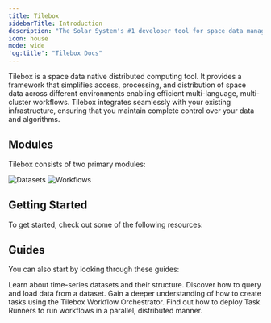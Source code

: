 ```yaml
---
title: Tilebox
sidebarTitle: Introduction
description: "The Solar System's #1 developer tool for space data management"
icon: house
mode: wide
'og:title': "Tilebox Docs"
---
```



Tilebox is a space data native distributed computing tool. It provides a framework that simplifies access, processing, and distribution of space data across different environments enabling efficient multi-language, multi-cluster workflows. Tilebox integrates seamlessly with your existing infrastructure, ensuring that you maintain complete control over your data and algorithms.

## Modules

Tilebox consists of two primary modules:

<CardGroup cols={3}>
  <HeroCard
    title="Datasets"
    description="A data access module with upstream integrations to space service providers, enabling instant data access for scientists through high-performance APIs and easy-to-use client SDKs."
    href="/datasets/introduction"
  >
    <img src="/assets/tilebox-datasets-hero.svg" alt="Datasets" />
  </HeroCard>
  <HeroCard
    title="Workflows"
    description="A parallel processing engine that offers intuitive creation of dynamic tasks as code, supporting effortless parallel execution across various compute environments, including on-premise and auto-scaling public cloud clusters."
    href="/workflows/introduction"
  >
    <img src="/assets/tilebox-workflows-hero.svg" alt="Workflows" />
  </HeroCard>
</CardGroup>

## Getting Started

To get started, check out some of the following resources:

<CardGroup cols={3}>
  <Card
    title="Tilebox Console"
    icon="terminal"
    href="/console"
    horizontal
  />
  <Card
    title="Create an API Key"
    icon="key"
    href="/authentication"
    horizontal
  />
  <Card
    title="Quickstart"
    icon="rocket"
    href="/quickstart"
    horizontal
  />
</CardGroup>

## Guides

You can also start by looking through these guides:

<CardGroup cols={2}>
  <Card
    title="Timeseries Datasets"
    icon="database"
    href="/datasets/introduction"
  >
    Learn about time-series datasets and their structure.
  </Card>
  <Card
    title="Querying Data"
    icon="server"
    href="/datasets/query"
  >
    Discover how to query and load data from a dataset.
  </Card>
  <Card
    title="Create Tasks"
    icon="laptop-code"
    href="/workflows/concepts/tasks"
  >
    Gain a deeper understanding of how to create tasks using the Tilebox Workflow Orchestrator.
  </Card>
  <Card
    title="Setting up Task Runners"
    icon="circle-nodes"
    href="/workflows/concepts/task-runners">
    Find out how to deploy Task Runners to run workflows in a parallel, distributed manner.
  </Card>
</CardGroup>
